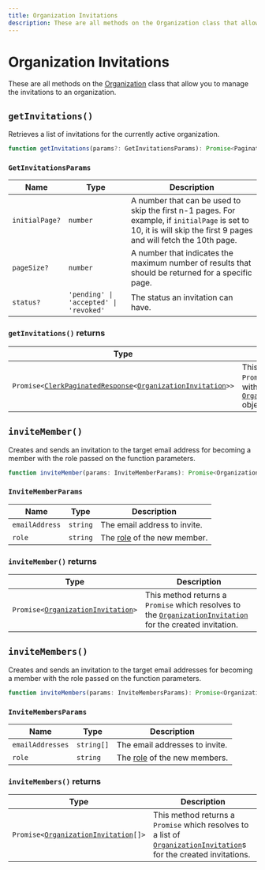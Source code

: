 ```yaml
---
title: Organization Invitations
description: These are all methods on the Organization class that allow you to manage the invitations to an organization.
---
```


# Organization Invitations

These are all methods on the [Organization](/docs/references/javascript/organization/organization) class that allow you to manage the invitations to an organization.

## `getInvitations()`

Retrieves a list of invitations for the currently active organization.

```typescript
function getInvitations(params?: GetInvitationsParams): Promise<PaginatedResources<OrganizationInvitation>>;
```

### `GetInvitationsParams`

| Name | Type | Description |
| --- | --- | --- |
| `initialPage?` | `number` | A number that can be used to skip the first n-1 pages. For example, if `initialPage` is set to 10, it is will skip the first 9 pages and will fetch the 10th page. |
| `pageSize?` | `number` | A number that indicates the maximum number of results that should be returned for a specific page. |
| `status?` | `'pending' \| 'accepted' \| 'revoked'` | The status an invitation can have. |

### `getInvitations()` returns

| Type | Description |
| --- | --- |
| <code>Promise\<[ClerkPaginatedResponse][pag-res-ref]\<[OrganizationInvitation][orginv-ref]\>></code> | This method returns a `Promise` which resolves with a list of [`OrganizationInvitation`][orginv-ref] objects. |

## `inviteMember()`

Creates and sends an invitation to the target email address for becoming a member with the role passed on the function parameters.

```typescript
function inviteMember(params: InviteMemberParams): Promise<OrganizationInvitation>;
```

### `InviteMemberParams`

| Name | Type | Description |
| --- | --- | --- |
| `emailAddress` | `string` | The email address to invite. |
| `role` | `string` | The [role](/docs/organizations/roles-permissions) of the new member. |

### `inviteMember()` returns

| Type | Description |
| --- | --- |
| <code>Promise\<[OrganizationInvitation][orginv-ref]\></code> | This method returns a `Promise` which resolves to the [`OrganizationInvitation`][orginv-ref] for the created invitation. |

## `inviteMembers()`

Creates and sends an invitation to the target email addresses for becoming a member with the role passed on the function parameters.

```typescript
function inviteMembers(params: InviteMembersParams): Promise<OrganizationInvitation[]>;
```

### `InviteMembersParams`

| Name | Type | Description |
| --- | --- | --- |
| `emailAddresses` | `string[]` | The email addresses to invite. |
| `role` | `string` | The [role](/docs/organizations/roles-permissions) of the new members. |

### `inviteMembers()` returns

| Type | Description |
| --- | --- |
| <code>Promise\<[OrganizationInvitation][orginv-ref][]\></code> | This method returns a `Promise` which resolves to a list of [`OrganizationInvitation`][orginv-ref]s for the created invitations. |

[orginv-ref]: /docs/references/javascript/organization-invitation
[pag-res-ref]: /docs/references/javascript/types/clerk-paginated-response
